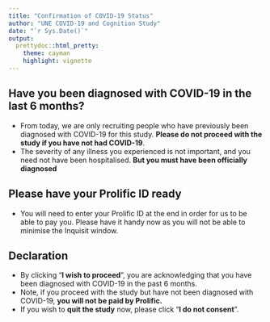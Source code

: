 ```yaml
---
title: "Confirmation of COVID-19 Status"
author: "UNE COVID-19 and Cognition Study"
date: "`r Sys.Date()`"
output:
  prettydoc::html_pretty:
    theme: cayman
    highlight: vignette
---
```


## Have you been diagnosed with COVID-19 in the last 6 months? 

- From today, we are only recruiting people who have previously been diagnosed with COVID-19 for this study. 
**Please do not proceed with the study if you have not had COVID-19**. 
- The severity of any illness you experienced is not important, and you need not have been hospitalised. 
**But you must have been officially diagnosed**

## Please have your Prolific ID ready

- You will need to enter your Prolific ID at the end in order for us to be able to pay you. Please have it handy now as you will not be able to minimise the Inquisit window. 

## Declaration

- By clicking "**I wish to proceed**", you are acknowledging that you have been diagnosed with COVID-19 in the past 6 months. 
- Note, if you proceed with the study but have not been diagnosed with COVID-19, **you will not be paid by Prolific.** 
- If you wish to **quit the study** now, please click "**I do not consent**". 



